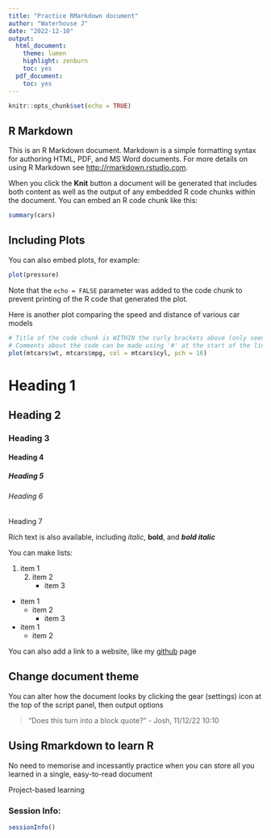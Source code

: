 ```yaml
---
title: "Practice RMarkdown document"
author: "Waterhouse J"
date: "2022-12-10"
output: 
  html_document: 
    theme: lumen
    highlight: zenburn
    toc: yes
  pdf_document: 
    toc: yes
---
```


```r
knitr::opts_chunk$set(echo = TRUE)
```

## R Markdown

This is an R Markdown document. Markdown is a simple formatting syntax for authoring HTML, PDF, and MS Word documents. For more details on using R Markdown see <http://rmarkdown.rstudio.com>.

When you click the **Knit** button a document will be generated that includes both content as well as the output of any embedded R code chunks within the document. You can embed an R code chunk like this:

```r
summary(cars)
```

## Including Plots

You can also embed plots, for example:

```r
plot(pressure)
```

Note that the `echo = FALSE` parameter was added to the code chunk to prevent printing of the R code that generated the plot.

Here is another plot comparing the speed and distance of various car models

```r
# Title of the code chunk is WITHIN the curly brackets above (only seen in code)
# Comments about the code can be made using '#' at the start of the line
plot(mtcars$wt, mtcars$mpg, col = mtcars$cyl, pch = 16)
``` 

# Heading 1
## Heading 2
### Heading 3
#### Heading 4
##### Heading 5
###### Heading 6
####### Heading 7

Rich text is also available, including *italic*, **bold**, and ***bold italic***

You can make lists:

1. item 1
    2. item 2
       - item 3

 - item 1
    - item 2
      - item 3

* item 1
  * item 2


You can also add a link to a website, like my [github](https://github.com/josh-tries-code) page

## Change document theme
You can alter how the document looks by clicking the gear (settings) icon at the top of the script panel, then output options


> "Does this turn into a block quote?"
> - Josh, 11/12/22 10:10

## Using Rmarkdown to learn R
No need to memorise and incessantly practice when you can store all you learned in a single, easy-to-read document

Project-based learning

### Session Info:
```r
sessionInfo()
```









